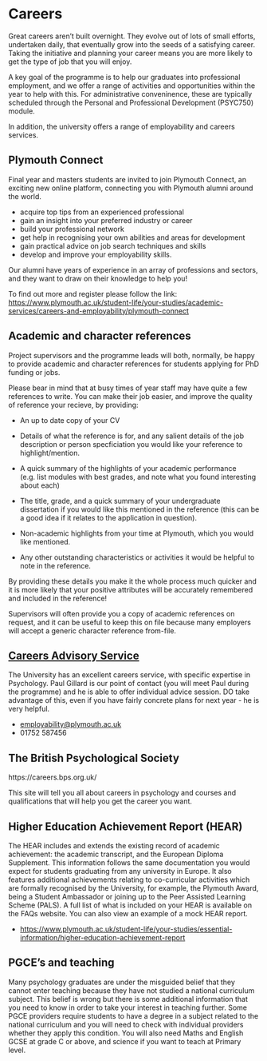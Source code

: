 # Careers

Great careers aren't built overnight. They evolve out of lots of small efforts,
undertaken daily, that eventually grow into the seeds of a satisfying career.
Taking the initiative and planning your career means you are more likely to get
the type of job that you will enjoy.

A key goal of the programme is to help our graduates into professional
employment, and we offer a range of activities and opportunities within the year
to help with this. For administrative conveninence, these are typically
scheduled through the Personal and Professional Development (PSYC750) module.

In addition, the university offers a range of employability and careers
services.

## Plymouth Connect

Final year and masters students are invited to join Plymouth Connect, an
exciting new online platform, connecting you with Plymouth alumni around the
world.

-   acquire top tips from an experienced professional
-   gain an insight into your preferred industry or career
-   build your professional network
-   get help in recognising your own abilities and areas for development
-   gain practical advice on job search techniques and skills
-   develop and improve your employability skills.

Our alumni have years of experience in an array of professions and sectors, and
they want to draw on their knowledge to help you!

To find out more and register please follow the link:
<https://www.plymouth.ac.uk/student-life/your-studies/academic-services/careers-and-employability/plymouth-connect>

## Academic and character references {#academic-references}

Project supervisors and the programme leads will both, normally, be happy to
provide academic and character references for students applying for PhD funding
or jobs.

Please bear in mind that at busy times of year staff may have quite a few
references to write. You can make their job easier, and improve the quality of
reference your recieve, by providing:

-   An up to date copy of your CV

-   Details of what the reference is for, and any salient details of the job
    description or person specficiation you would like your reference to
    highlight/mention.

-   A quick summary of the highlights of your academic performance (e.g. list
    modules with best grades, and note what you found interesting about each)

-   The title, grade, and a quick summary of your undergraduate dissertation if
    you would like this mentioned in the reference (this can be a good idea if
    it relates to the application in question).

-   Non-academic highlights from your time at Plymouth, which you would like
    mentioned.

-   Any other outstanding characteristics or activities it would be helpful to
    note in the reference.

By providing these details you make it the whole process much quicker and it is
more likely that your positive attributes will be accurately remembered and
included in the reference!

Supervisors will often provide you a copy of academic references on request, and
it can be useful to keep this on file because many employers will accept a
generic character reference from-file.

## [Careers Advisory Service](https://www.plymouth.ac.uk/student-life/your-studies/academic-services/careers-and-employability)

The University has an excellent careers service, with specific expertise in
Psychology. Paul Gillard is our point of contact (you will meet Paul during the 
programme) and he is able to offer individual advice session. DO take
advantage of this, even if you have fairly concrete plans for next year - he is
very helpful.

-   <employability@plymouth.ac.uk>
-   01752 587456

## The British Psychological Society

https://careers.bps.org.uk/

This site will tell you all about careers in psychology and courses and
qualifications that will help you get the career you want.

## Higher Education Achievement Report (HEAR)

The HEAR includes and extends the existing record of academic achievement: the
academic transcript, and the European Diploma Supplement. This information
follows the same documentation you would expect for students graduating from any
university in Europe. It also features additional achievements relating to
co-curricular activities which are formally recognised by the University, for
example, the Plymouth Award, being a Student Ambassador or joining up to the
Peer Assisted Learning Scheme (PALS). A full list of what is included on your
HEAR is available on the FAQs website. You can also view an example of a mock
HEAR report.

-   <https://www.plymouth.ac.uk/student-life/your-studies/essential-information/higher-education-achievement-report>

## PGCE's and teaching

Many psychology graduates are under the misguided belief that they cannot enter
teaching because they have not studied a national curriculum subject. This
belief is wrong but there is some additional information that you need to know
in order to take your interest in teaching further. Some PGCE providers require
students to have a degree in a subject related to the national curriculum and
you will need to check with individual providers whether they apply this
condition. You will also need Maths and English GCSE at grade C or above, and
science if you want to teach at Primary level.
